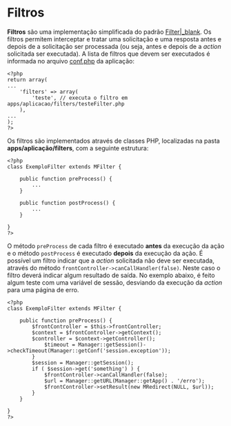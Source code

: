 <text xml:space="preserve">
= Filtros =
'''Filtros''' são uma implementação simplificada do padrão [http://www.corej2eepatterns.com/Patterns2ndEd/InterceptingFilter.htm|Intercepting Filter|_blank].
Os filtros permitem interceptar e tratar uma solicitação e uma resposta antes e depois de a solicitação ser processada (ou seja, antes e depois de a ''action'' solicitada ser executada).
A lista de filtros que devem ser executados é informada no arquivo [[>guia/introducao/configuracao|conf.php]] da aplicação:
<pre lang="php">
<?php
return array(
...
    'filters' => array(
        'teste', // executa o filtro em apps/aplicacao/filters/testeFilter.php
    ),
...
);
?>
</pre>
Os filtros são implementados através de classes PHP, localizadas na pasta '''apps/aplicação/filters''', com a seguinte estrutura:
<pre lang="php">
<?php
class ExemploFilter extends MFilter {

    public function preProcess() {
        ...
    }

    public function postProcess() {
        ...
    }

}
?>
</pre>
O método <code>preProcess</code> de cada filtro é executado '''antes''' da execução da ação e o método <code>postProcess</code> é executado '''depois''' da execução da ação.
É possível um filtro indicar que a ''action'' solicitada não deve ser executada, através do método <code>frontController->canCallHandler(false)</code>. Neste caso o filtro deverá 
indicar algum resultado de saída. No exemplo abaixo, é feito algum teste com uma variável de sessão, desviando da execução da ''action'' para uma página de erro.
<pre lang="php">
<?php
class ExemploFilter extends MFilter {

    public function preProcess() {
        $frontController = $this->frontController; 
        $context = $frontController->getContext();
        $controller = $context->getController();
            $timeout = Manager::getSession()->checkTimeout(Manager::getConf('session.exception'));
        }
        $session = Manager::getSession();
        if ( $session->get('something') ) {
            $frontController->canCallHandler(false);
            $url = Manager::getURL(Manager::getApp() . '/erro');
            $frontController->setResult(new MRedirect(NULL, $url));
        }
    }

}
?>
</pre>
</text>